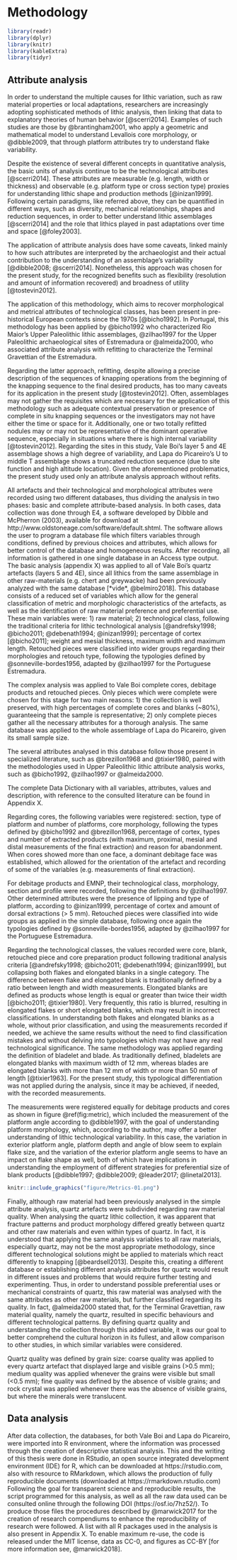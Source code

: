 # Methodology
```r
library(readr)
library(dplyr)
library(knitr)
library(kableExtra)
library(tidyr)
```
## Attribute analysis
In order to understand the multiple causes for lithic variation, such as raw material properties or local adaptations, researchers are increasingly adopting sophisticated methods of lithic analysis, then linking that data to explanatory theories of human behavior [@scerri2014]. Examples of such studies are those by @brantingham2001, who apply a geometric and mathematical model to understand Levallois core morphology, or @dibble2009, that through platform attributes try to understand flake variability.

Despite the existence of several different concepts in quantitative analysis, the basic units of analysis continue to be the technological attributes [@scerri2014]. These attributes are measurable (e.g. length, width or thickness) and observable (e.g. platform type or cross section type) proxies for understanding lithic shape and production methods [@inizan1999]. Following certain paradigms, like referred above, they can be quantified in different ways, such as diversity, mechanical relationships, shapes and reduction sequences, in order to better understand lithic assemblages [@scerri2014] and the role that lithics played in past adaptations over time and space [@foley2003]. 

The application of attribute analysis does have some caveats, linked mainly to how such attributes are interpreted by the archaeologist and their actual contribution to the understanding of an assemblage’s variability [@dibble2008; @scerri2014]. Nonetheless, this approach was chosen for the present study, for the recognized benefits such as flexibility (resolution and amount of information recovered) and broadness of utility [@tostevin2012].

The application of this methodology, which aims to recover morphological and metrical attributes of technological classes, has been present in pre-historical European contexts since the 1970s [@bicho1992]. In Portugal, this methodology has been applied by @bicho1992 who characterized Rio Maior’s Upper Paleolithic lithic assemblages, @zilhao1997 for the Upper Paleolithic archaeological sites of Estremadura or @almeida2000, who associated attribute analysis with refitting to characterize the Terminal Gravettian of the Estremadura.

Regarding the latter approach, refitting, despite allowing a precise description of the sequences of knapping operations from the beginning of the knapping sequence to the final desired products, has too many caveats for its application in the present study [@tostevin2012]. Often, assemblages may not gather the requisites which are necessary for the application of this methodology such as adequate contextual preservation or presence of complete in situ knapping sequences or the investigators may not have either the time or space for it. Additionally, one or two totally refitted nodules may or may not be representative of the dominant operative sequence, especially in situations where there is high internal variability [@tostevin2012]. Regarding the sites in this study, Vale Boi's layer 5 and 4E assemblage shows a high degree of variability, and Lapa do Picareiro’s U to middle T assemblage shows a truncated reduction sequence (due to site function and high altitude location). Given the aforementioned problematics, the present study used only an attribute analysis approach without refits.

All artefacts and their technological and morphological attributes were recorded using two different databases, thus dividing the analysis in two phases: basic and complete attribute-based analysis.
In both cases, data collection was done through E4, a software developed by Dibble and McPherron (2003), available for download at http://www.oldstoneage.com/software/default.shtml. The software allows the user to program a database file which filters variables through conditions, defined by previous choices and attributes, which allows for better control of the database and homogeneous results. After recording, all information is gathered in one single database in an Access type output.
The basic analysis (appendix X) was applied to all of Vale Boi’s quartz artefacts (layers 5 and 4E), since all lithics from the same assemblage in other raw-materials (e.g. chert and greywacke) had been previously analyzed with the same database  [*vide*, @belmiro2018]. This database consists of a reduced set of variables which allow for the general classification of metric and morphologic characteristics of the artefacts, as well as the identification of raw material preference and preferential use. These main variables were: 1) raw material; 2) technological class, following the traditional criteria for lithic technological analysis [@andrefsky1998; @bicho2011; @debenath1994; @inizan1999]; percentage of cortex [@bicho2011]; weight and mesial thickness, maximum width and maximum length. Retouched pieces were classified into wider groups regarding their morphologies and retouch type, following the typologies defined by @sonneville-bordes1956,  adapted by @zilhao1997 for the Portuguese Estremadura.

The complex analysis was applied to Vale Boi complete cores, debitage products and retouched pieces. Only pieces which were complete were chosen for this stage for two main reasons: 1) the collection is well preserved, with high percentages of complete cores and blanks (~80%), guaranteeing that the sample is representative; 2) only complete pieces gather all the necessary attributes for a thorough analysis. The same database was applied to the whole assemblage of Lapa do Picareiro, given its small sample size.

The several attributes analysed in this database follow those present in specialized literature, such as @brezillon1968 and @tixier1980, paired with the methodologies used in Upper Paleolithic lithic attribute analysis works, such as @bicho1992,  @zilhao1997 or @almeida2000. 

The complete Data Dictionary with all variables, attributes, values and description, with reference to the consulted literature can be found in Appendix X.

Regarding cores, the following variables were registered: section, type of platform and number of platforms, core morphology, following the types defined by @bicho1992 and @brezillon1968, percentage of cortex, types and number of extracted products (with maximum, proximal, mesial and distal measurements of the final extraction) and reason for abandonment. When cores showed more than one face, a dominant debitage face was established, which allowed for the orientation of the artefact and recording of some of the variables (e.g. measurements of final extraction).

For debitage products and EMNP, their technological class, morphology, section and profile were recorded, following the definitions by @zilhao1997. Other determined attributes were the presence of lipping and type of platform, according to @inizan1999, percentage of cortex and amount of dorsal extractions (> 5 mm). Retouched pieces were classified into wide groups as applied in the simple database, following once again the typologies defined by @sonneville-bordes1956, adapted by @zilhao1997 for the Portuguese Estremadura. 

Regarding the technological classes, the values recorded were core, blank, retouched piece and core preparation product following traditional analysis criteria [@andrefsky1998; @bicho2011; @debenath1994; @inizan1999], but collapsing both flakes and elongated blanks in a single category. The difference between flake and elongated blank is traditionally defined by a ratio between length and width measurements. Elongated blanks are defined as products whose length is equal or greater than twice their width [@bicho2011; @tixier1980]. Very frequently, this ratio is blurred, resulting in elongated flakes or short elongated blanks, which may result in incorrect classifications. In understanding both flakes and elongated blanks as a whole, without prior classification, and using the measurements recorded if needed, we achieve the same results without the need to find classification mistakes and without delving into typologies which may not have any real technological significance. The same methodology was applied regarding the definition of bladelet and blade. As traditionally defined, bladelets are elongated blanks with maximum width of 12 mm, whereas blades are elongated blanks with more than 12 mm of width or more than 50 mm of length [@tixier1963]. For the present study, this typological differentiation was not applied during the analysis, since it may be achieved, if needed, with the recorded measurements. 

The measurements were registered equally for debitage products and cores as shown in figure \@ref(fig:metric), which included the measurement of the platform angle according to @dibble1997,  with the goal of understanding platform morphology, which, according to the author, may offer a better understanding of lithic technological variability.  In this case, the variation in exterior platform angle, platform depth and angle of blow seem to explain flake size, and the variation of the exterior platform angle seems to have an impact on flake shape as well, both of which have implications in understanding the employment of different strategies for preferential size of blank products [@dibble1997; @dibble2009; @leader2017; @linetal2013].

```r
knitr::include_graphics("figure/Metrics-01.png")
```

Finally, although raw material had been previously analysed in the simple attribute analysis, quartz artefacts were subdivided regarding raw material quality. When analysing the quartz lithic collection, it was apparent that fracture patterns and product morphology differed greatly between quartz and other raw materials and even within types of quartz. In fact, it is understood that applying the same analysis variables to all raw materials, especially quartz, may not be the most appropriate methodology, since different technological solutions might be applied to materials which react differently to knapping [@beardsell2013]. Despite this, creating a different database or establishing different analysis attributes for quartz would result in different issues and problems that would require further testing and experimenting. Thus, in order to understand possible preferential uses or mechanical constraints of quartz, this raw material was analysed with the same attributes as other raw materials, but further classified regarding its quality. In fact, @almeida2000 stated that, for the Terminal Gravettian, raw material quality, namely the quartz, resulted in specific behaviours and different technological patterns. By defining quartz quality and understanding the collection through this added variable, it was our goal to better comprehend the cultural horizon in its fullest, and allow comparison to other studies, in which similar variables were considered. 

Quartz quality was defined by grain size: coarse quality was applied to every quartz artefact that displayed large and visible grains (>0.5 mm); medium quality was applied whenever the grains were visible but small (<0.5 mm); fine quality was defined by the absence of visible grains; and rock crystal was applied whenever there was the absence of visible grains, but where the minerals were translucent.  

## Data analysis
After data collection, the databases, for both Vale Boi and Lapa do Picareiro, were imported into R environment, where the information was processed through the creation of descriptive statistical analysis. This and the writing of this thesis were done in RStudio, an open source integrated development environment (IDE) for R, which can be downloaded at https://rstudio.com, also with resource to RMarkdown, which allows the production of fully reproducible documents (downloaded at https://rmarkdown.rstudio.com) Following the goal for transparent science and reproducible results, the script programmed for this analysis, as well as all the raw data used can be consulted online through the following DOI (https://osf.io/7hz52/). To produce those files the procedures described by @marwick2017 for the creation of research compendiums to enhance the reproducibility of research were followed. A list with all R packages used in the analysis is also present in Appendix X. To enable maximum re-use, the code is released under the MIT license, data as CC-0, and figures as CC-BY [for more information see, @marwick2018].
